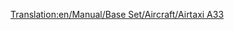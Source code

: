 [[Translation:en/Manual/Base Set/Aircraft/Airtaxi A33]]
{{en/Manual/Base Set/Aircraft/Aircraft|Cost=53.320 (106,640)
|Speed=947 kph (592 MPH)
|Annual=5.906 (11,812)
|Designed=1993
|Lifespan=24
|Capacity=220 passengers & 20 bags of mail
|Description=A standard jet plane. Larger airports preferred.
|Real-lifeWikilink=Airbus A330
|Real-life=Airbus A330
}}